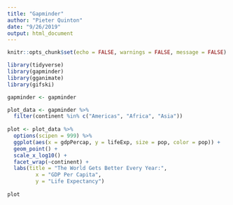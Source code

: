 ```yaml
---
title: "Gapminder"
author: "Pieter Quinton"
date: "9/26/2019"
output: html_document
---
```


```r
knitr::opts_chunk$set(echo = FALSE, warnings = FALSE, message = FALSE)
```

```r
library(tidyverse)
library(gapminder)
library(gganimate)
library(gifski)
```

```r
gapminder <- gapminder

plot_data <- gapminder %>%
  filter(continent %in% c("Americas", "Africa", "Asia"))
  
plot <- plot_data %>%  
  options(scipen = 999) %>%
  ggplot(aes(x = gdpPercap, y = lifeExp, size = pop, color = pop)) +
  geom_point() +
  scale_x_log10() +
  facet_wrap(~continent) + 
  labs(title = "The World Gets Better Every Year:",
         x = "GDP Per Capita",
         y = "Life Expectancy")
  
plot

```


